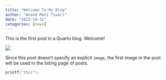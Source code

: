 ```yaml
---
title: "Welcome To My Blog"
author: "Anand Mani Tiwari"
date: "2022-10-31"
categories: [news]
---
```


This is the first post in a Quarto blog. Welcome!

![](thumbnail.jpg)

Since this post doesn't specify an explicit `image`, the first image in the post will be used in the listing page of posts.

```PowerShell
printf("this");
````
